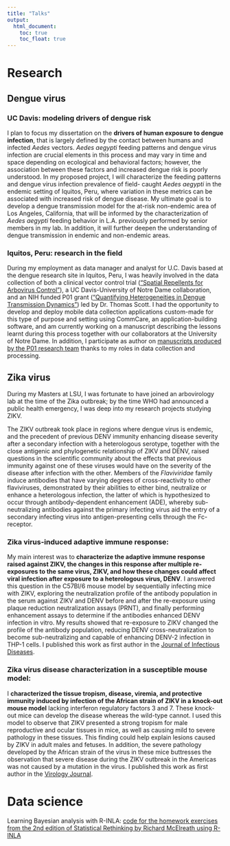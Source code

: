 ```yaml
---
title: "Talks"
output:
  html_document:
    toc: true
    toc_float: true
---
```


# Research

## Dengue virus 

### UC Davis: modeling drivers of dengue risk

I plan to focus my dissertation on the **drivers of human exposure to dengue infection**, that is largely defined by the contact between humans and infected *Aedes* vectors. *Aedes aegypti* feeding patterns and dengue virus infection are crucial elements in this process and may vary in time and space depending on ecological and behavioral factors; however, the association between these factors and increased dengue risk is poorly understood. In my proposed project, I will characterize the feeding patterns and dengue virus infection prevalence of field- caught *Aedes aegypti* in the endemic setting of Iquitos, Peru, where variation in these metrics can be associated with increased risk of dengue disease. My ultimate goal is to develop a dengue transmission model for the at-risk non-endemic area of Los Angeles, California, that will be informed by the characterization of *Aedes aegypti* feeding behavior in L.A. previously performed by senior members in my lab. In addition, it will further deepen the understanding of dengue transmission in endemic and non-endemic areas.

### Iquitos, Peru: research in the field
During my employment as data manager and analyst for U.C. Davis based at the dengue research site in Iquitos, Peru, I was heavily involved in the data collection of both a clinical vector control trial ([“Spatial Repellents for Arbovirus Control”](https://clinicaltrials.gov/ct2/show/NCT03553277)), a UC Davis-University of Notre Dame collaboration, and an NIH funded P01 grant ([“Quantifying Heterogeneities in Dengue Transmission Dynamics”](https://grantome.com/grant/NIH/P01-AI098670-01A1)) led by Dr. Thomas Scott. I had the opportunity to develop and deploy mobile data collection applications custom-made for this type of purpose and setting using CommCare, an application-building software, and am currently working on a manuscript describing the lessons learnt during this process together with our collaborators at the University of Notre Dame. In addition, I participate as author on [manuscripts produced by the P01 research team](https://wwwnc.cdc.gov/eid/article/26/9/19-1472_article) thanks to my roles in data collection and processing.

## Zika virus 

During my Masters at LSU, I was fortunate to have joined an arbovirology lab at the time of the Zika outbreak; by the time WHO had announced a public health emergency, I was deep into my research projects studying ZIKV. 

The ZIKV outbreak took place in regions where dengue virus is endemic, and the precedent of previous DENV immunity enhancing disease severity after a secondary infection with a heterologous serotype, together with the close antigenic and phylogenetic relationship of ZIKV and DENV, raised questions in the scientific community about the effects that previous immunity against one of these viruses would have on the severity of the disease after infection with the other. Members of the *Flaviviridae* family induce antibodies that have varying degrees of cross-reactivity to other flaviviruses, demonstrated by their abilities to either bind, neutralize or enhance a heterologous infection, the latter of which is hypothesized to occur through antibody-dependent enhancement (ADE), whereby sub-neutralizing antibodies against the primary infecting virus aid the entry of a secondary infecting virus into antigen-presenting cells through the Fc-receptor.  

### Zika virus-induced adaptive immune response:
My main interest was to **characterize the adaptive immune response raised against ZIKV, the changes in this response after multiple re-exposures to the same virus, ZIKV, and how these changes could affect viral infection after exposure to a heterologous virus, DENV**. I answered this question in the C57Bl/6 mouse model by sequentially infecting mice with ZIKV, exploring the neutralization profile of the antibody population in the serum against ZIKV and DENV before and after the re-exposure using plaque reduction neutralization assays (PRNT), and finally performing enhancement assays to determine if the antibodies enhanced DENV infection in vitro. My results showed that re-exposure to ZIKV changed the profile of the antibody population, reducing DENV cross-neutralization to become sub-neutralizing and capable of enhancing DENV-2 infection in THP-1 cells. I published this work as first author in the [Journal of Infectious Diseases](https://academic.oup.com/jid/article/214/9/1357/2399247).
 
### Zika virus disease characterization in a susceptible mouse model: 
I **characterized the tissue tropism, disease, viremia, and protective immunity induced by infection of the African strain of ZIKV in a knock-out mouse model** lacking interferon regulatory factors 3 and 7. These knock-out mice can develop the disease whereas the wild-type cannot. I used this model to observe that ZIKV presented a strong tropism for male reproductive and ocular tissues in mice, as well as causing mild to severe pathology in these tissues. This finding could help explain lesions caused by ZIKV in adult males and fetuses. In addition, the severe pathology developed by the African strain of the virus in these mice buttresses the observation that severe disease during the ZIKV outbreak in the Americas was not caused by a mutation in the virus. I published this work as first author in the [Virology Journal](https://virologyj.biomedcentral.com/articles/10.1186/s12985-017-0749-x).


# Data science 

Learning Bayesian analysis with R-INLA: [code for the homework exercises from the 2nd edition of Statistical Rethinking by Richard McElreath using R-INLA](https://azizadeboye.github.io./statistical_rethinking_inla/)




